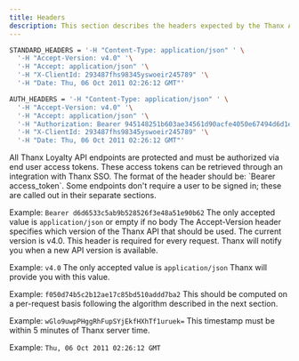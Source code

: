 ```yaml
---
title: Headers
description: This section describes the headers expected by the Thanx API.
---
```


```bash
STANDARD_HEADERS = '-H "Content-Type: application/json" ' \
  '-H "Accept-Version: v4.0" '\
  '-H "Accept: application/json" '\
  '-H "X-ClientId: 293487fhs98345yswoeir245789" '\
  '-H "Date: Thu, 06 Oct 2011 02:26:12 GMT"'

AUTH_HEADERS = '-H "Content-Type: application/json" ' \
  '-H "Accept-Version: v4.0" '\
  '-H "Accept: application/json" '\
  '-H "Authorization: Bearer 945148251b603ae34561d90acfe4050e67494d6d1e65d4d3d52798407f03c0bd" '\
  '-H "X-ClientId: 293487fhs98345yswoeir245789" '\
  '-H "Date: Thu, 06 Oct 2011 02:26:12 GMT"'
```

<ParamField query="Authorization" type="string">
  All Thanx Loyalty API endpoints are protected and must be authorized via end user access tokens. These access tokens can be retrieved through an integration with Thanx SSO. The format of the header should be: `Bearer access_token`. Some endpoints don't require a user to be signed in; these are called out in their separate sections.

  Example: `Bearer d6d6533c5ab9b528526f3e48a51e90b62`
</ParamField>
<ParamField query="Content-Type" type="string">
  The only accepted value is `application/json` or empty if no body
</ParamField>
<ParamField query="Accept-Version" type="string" required>
  The Accept-Version header specifies which version of the Thanx API that should be used. The current version is v4.0. This header is required for every request. Thanx will notify you when a new API version is available.

  Example: `v4.0`
</ParamField>
<ParamField query="Accept" type="string" required>
  The only accepted value is `application/json`
</ParamField>
<ParamField query="X-ClientId" type="string" required>
  Thanx will provide you with this value.

  Example: `f050d74b5c2b12ae17c85bd510addd7ba2`
</ParamField>
<ParamField query="X-Signature" type="string">
  This should be computed on a per-request basis following the algorithm described in the next section.

  Example: `wGlo9uwpPHggRhFupSYjEkfHXhTf1uruek=`
</ParamField>
<ParamField query="Date" type="Date" required>
  This timestamp must be within 5 minutes of Thanx server time.

  Example: `Thu, 06 Oct 2011 02:26:12 GMT`
</ParamField>
